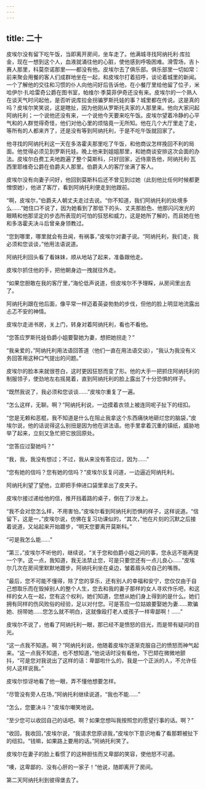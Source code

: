 ```yaml
---
---
---
```

title: 二十
---



皮埃尔没有留下吃午饭，当即离开房间，坐车走了。他满城寻找阿纳托利·库拉金，现在一想到这个人，血液就涌往他的心脏，使他感到呼吸困难。滑雪场，吉卜赛人那里，科莫奈诺那里——都没有他。皮埃尔去了俱乐部。俱乐部里一切如常：前来聚会用餐的客人们成群地坐在一起，和皮埃尔打着招呼，谈论着城里的新闻。一个了解他的交往和习惯的仆人向他问好后告诉他，在小餐厅里给他留了位子，米哈伊尔·扎哈雷奇公爵在图书室，帕维尔·季莫菲伊奇还没有来。皮埃尔的一个熟人在谈天气时问起他，是否听说库拉金拐骗罗斯托娃的事？城里都在传说。这是真的吗？皮埃尔笑笑说，这是瞎扯，因为他刚从罗斯托夫家的人那里来。他向大家问起阿纳托利；一个说他还没有来，一个说他今天要来吃午饭。皮埃尔望着冷静的心平气和的人群觉得奇怪，他们对他心里的烦恼竟一无所知。他在几个大厅里走了走，等所有的人都来齐了，还是没有等到阿纳托利，于是不吃午饭就回家了。

他寻找的阿纳托利这一天在多洛霍夫那里吃了午饭，和他商议怎样挽回不利的局面。他觉得必须见到罗斯托娃。晚上他来到姐姐那里，和她商谈安排这次会面的办法。皮埃尔白费工夫地跑遍了整个莫斯科，只好回家，近侍禀告他，阿纳托利·瓦西里耶维奇公爵在伯爵夫人那里。伯爵夫人的客厅坐满了客人。

皮埃尔没有向妻子问好，他回到莫斯科后还不曾见到过她（此刻他比任何时候都更憎恨她），他进了客厅，看到阿纳托利便走到他跟前。

“啊，皮埃尔，”伯爵夫人朝丈夫走过去说。“你不知道，我们阿纳托利的处境多么……”她住口不说了，因为她看到了那低下的头、丈夫那脸色、他那闪闪发光的眼睛和他那坚定的步态所表现的可怕的狂怒和威力，这是她所了解的，而且她在他和多洛霍夫决斗后曾亲身领教过。

“您到哪里，哪里就会有丑闻，有祸事，”皮埃尔对妻子说。“阿纳托利，我们走，我必须和您谈谈，”他用法语说道。

阿纳托利回头看了看妹妹，顺从地站了起来，准备跟他走。

皮埃尔抓住他的手，把他朝身边一拽就往外走。

“如果您胆敢在我的客厅里，”海伦低声说道，但皮埃尔不予理睬，从房间里出去了。

阿纳托利跟在他后面，像平常一样迈着英姿勃勃的步伐，但他的脸上明显地流露出忐忑不安的神情。

皮埃尔走进书房，关上门，转身对着阿纳托利，看也不看他。

“您答应罗斯托娃伯爵小姐要娶她为妻，想把她拐走？”

“我亲爱的，”阿纳托利用法语回答道（他们一直在用法语交谈），“我认为我没有义务回答用这种口气提出的问题。”

皮埃尔的脸本来就很苍白，这时更因狂怒而变了形。他的大手一把抓住阿纳托利的制服领子，使劲地左右摇晃着，直到阿纳托利的脸上露出了十分恐惧的样子。

“既然我说了，我必须和您谈谈……”皮埃尔重复了一遍。

“怎么这样，无聊。啊？”阿纳托利说，一边摸着衣领上被连同呢子扯下的纽扣。

“您是无赖和恶棍，我不知道是什么在阻止我拿这个东西痛快地砸烂您的脑袋，”皮埃尔说，他的话说得这么别扭是因为他在讲法语。他手里拿着沉重的镇纸，威胁地举了起来，立刻又急忙把它放回原处。

“您答应过娶她吗？”

“我，我，我没有想过；不过，我从来没有答应过，因为……”

“您有她的信吗？您有她的信吗？”皮埃尔反复问道，一边逼近阿纳托利。

阿纳托利望了望他，立即把手伸进口袋里拿出了皮夹子。

皮埃尔接过递给他的信，推开挡着路的桌子，倒在了沙发上。

“我不会对您怎么样，不用害怕，”皮埃尔看到阿纳托利恐惧的样子，这样说道。“信留下，这是一，”皮埃尔说，仿佛在复习功课似的，“其次，”他在片刻的沉默之后接着说道，又站起来开始踱步，“明天您要离开莫斯科。”

“可是我怎么能……”

“第三，”皮埃尔不听他的，继续说，“关于您和伯爵小姐之间的事，您永远不能再提一个字。这一点，我知道，我无法禁止您，可是只要您还有一点儿良心……”皮埃尔几次在房间里默默地踱步。阿纳托利坐在桌边，皱着眉头咬自己的嘴唇。

“最后，您不可能不懂得，除了您的享乐，还有别人的幸福和安宁，您仅仅由于自己想取乐而在毁掉别人的整个人生，您去和我的妻子那样的女人寻欢作乐吧，和这样的女人在一起，您有这个权利，她们知道，您想从她们身上得到的是什么。她们拥有同样的伤风败俗的经验，足以对付您。可是答应一位姑娘要娶她为妻……欺骗她、拐带她……您怎么就不明白，这就像殴打老人或孩子一样卑鄙啊！……”

皮埃尔不说了，他看了阿纳托利一眼，那已经不是愤怒的目光，而是带有疑问的目光。

“这一点我不知道。啊？”阿纳托利说，他随着皮埃尔逐渐克服自己的愤怒而神气起来。“这一点我不知道，也不想知道，”他说话时没有看他，下巴颏在微微地颤抖，“可是您对我说出了这样的话：卑鄙啦什么的，我是一个正派的人，不允许任何人这样说我。”

皮埃尔惊讶地看了他一眼，弄不懂他想要怎样。

“尽管没有旁人在场，”阿纳托利继续说道，“我也不能……”

“怎么，您要决斗？”皮埃尔嘲笑地说。

“至少您可以收回自己的话吧。啊？如果您想叫我按照您的愿望行事的话。啊？”

“收回，我收回，”皮埃尔说，“我请求您原谅我，”皮埃尔下意识地看了看那颗被扯下的纽扣。“钱嘛，如果路上要用的话。”阿纳托利笑了。

皮埃尔在妻子的脸上看惯了的这种胆怯而又卑鄙的笑容，使他怒不可遏。

“噢，这卑鄙的、没有心肝的一家子！”他说，随即离开了房间。

第二天阿纳托利到彼得堡去了。